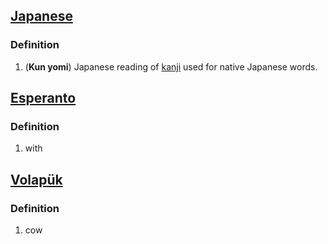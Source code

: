 ==[[Japanese]]==

===Definition===
# ('''Kun yomi''') Japanese reading of [[kanji]] used for native Japanese words.

==[[Esperanto]]==
===Definition===
#with

==[[Volapük]]==
===Definition===
#cow